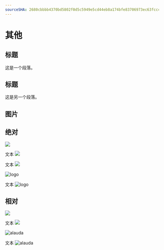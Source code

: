 ```yaml
---
sourceSHA: 2680cbbbb4370bd5802f0d5c5949e5cd44eb8a174bfe83706973ec63fccc3d31
---
```


# 其他

## 标题

这是一个段落。

## 标题

这是另一个段落。

## 图片

## 绝对

![](/zh/logo.svg)

文本 ![](/logo.svg)

文本 ![](./assets/zh/logo.svg)

<img src="/logo.svg" alt="logo" />

文本 <img src="/logo.svg" alt="logo" />

## 相对

![](./assets/alauda.svg)

文本 ![](./assets/alauda.svg)

<img src="./assets/alauda.svg" alt="alauda" />

文本 <img src="./assets/alauda.svg" alt="alauda" />
